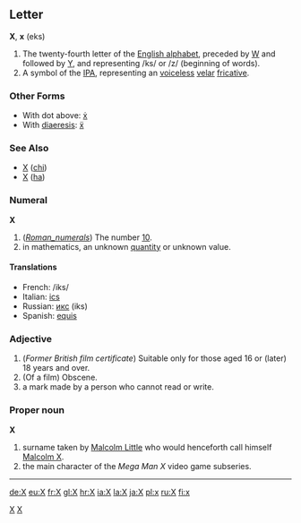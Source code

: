 ==Letter==
'''X''', '''x''' (eks)

#The twenty-fourth letter of the [[Wiktionary:About Roman script|English alphabet]], preceded by [[W]] and followed by [[Y]], and representing /ks/ or /z/ (beginning of words).
#A symbol of the [[IPA]], representing an [[voiceless]] [[velar]] [[fricative]].
===Other Forms===
*With dot above: [[ẋ]]
*With [[diaeresis]]: [[ẍ]]
===See Also===
*[[Χ]] ([[chi]])
*[[Х]] ([[ha]])

===Numeral===
'''X'''

# (''[[Roman_numerals]]'') The number [[Ten|10]].
# in mathematics, an unknown [[quantity]] or unknown value.

====Translations====
*French: /iks/
*Italian: [[ics]]
*Russian: [[икс]] (iks)
*Spanish: [[equis]]

===Adjective===
# (''Former British film certificate'') Suitable only for those aged 16 or (later) 18 years and over.
# (Of a film) Obscene.
# a mark made by a person who cannot read or write.

===Proper noun===
'''X'''

# surname taken by [http://www.en.wikipedia.org/wiki/Malcom_Little Malcolm Little] who would henceforth call himself [[Malcolm X]].
# the main character of the ''Mega Man X'' video game subseries.

----

[[Category:Latin letters|X]]
[[Category:IPA symbols|X]]

[[de:X]]
[[eu:X]]
[[fr:X]]
[[gl:X]]
[[hr:X]]
[[ia:X]]
[[la:X]]
[[ja:X]]
[[pl:x]]
[[ru:X]]
[[fi:x]]